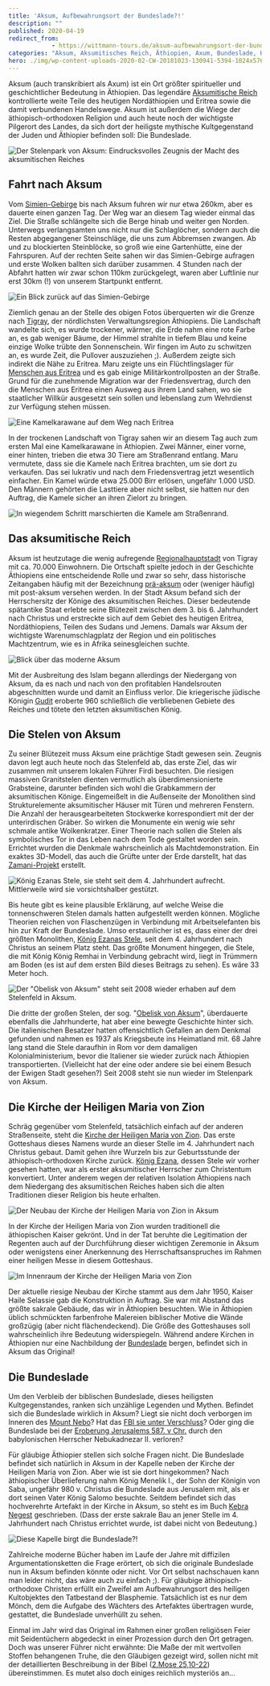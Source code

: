 ```yaml
---
title: 'Aksum, Aufbewahrungsort der Bundeslade?!'
description: ""
published: 2020-04-19
redirect_from: 
            - https://wittmann-tours.de/aksum-aufbewahrungsort-der-bundeslade/
categories: "Aksum, Aksumitisches Reich, Äthiopien, Axum, Bundeslade, Heilige Maria von Zion, Kamele, Kebra Negest, Stelen, Stelenpark, Tigray"
hero: ./img/wp-content-uploads-2020-02-CW-20181023-130941-5394-1024x576.jpg
---
```

Aksum (auch transkribiert als Axum) ist ein Ort größter spiritueller und geschichtlicher Bedeutung in Äthiopien. Das legendäre [Aksumitische Reich](https://de.wikipedia.org/wiki/Aksumitisches_Reich) kontrollierte weite Teile des heutigen Nordäthiopien und Eritrea sowie die damit verbundenen Handelswege. Aksum ist außerdem die Wiege der äthiopisch-orthodoxen Religion und auch heute noch der wichtigste Pilgerort des Landes, da sich dort der heiligste mythische Kultgegenstand der Juden und Äthiopier befinden soll: Die Bundeslade.

![Der Stelenpark von Aksum: Eindrucksvolles Zeugnis der Macht des aksumitischen Reiches](http://wittmann-tours.de/wp-content/uploads/2020/02/CW-20181024-114518-5487-1024x683.jpg)

<!--more-->

## Fahrt nach Aksum

Vom [Simien-Gebirge](http://wittmann-tours.de/das-simien-gebirge-heimat-der-dschelada-affen-und-aethiopischen-steinboecke) bis nach Aksum fuhren wir nur etwa 260km, aber es dauerte einen ganzen Tag. Der Weg war an diesem Tag wieder einmal das Ziel. Die Straße schlängelte sich die Berge hinab und weiter gen Norden. Unterwegs verlangsamten uns nicht nur die Schlaglöcher, sondern auch die Resten abgegangener Steinschläge, die uns zum Abbremsen zwangen. Ab und zu blockierten Steinblöcke, so groß wie eine Gartenhütte, eine der Fahrspuren. Auf der rechten Seite sahen wir das Simien-Gebirge aufragen und erste Wolken ballten sich darüber zusammen. 4 Stunden nach der Abfahrt hatten wir zwar schon 110km zurückgelegt, waren aber Luftlinie nur erst 30km (!) von unserem Startpunkt entfernt.

![Ein Blick zurück auf das Simien-Gebirge](./img/wp-content-uploads-2020-02-CW-20181023-130941-5394-1024x576.jpg)

Ziemlich genau an der Stelle des obigen Fotos überquerten wir die Grenze nach [Tigray](<https://de.wikipedia.org/wiki/Tigray_(Region)>), der nördlichsten Verwaltungsregion Äthiopiens. Die Landschaft wandelte sich, es wurde trockener, wärmer, die Erde nahm eine rote Farbe an, es gab weniger Bäume, der Himmel strahlte in tiefem Blau und keine einzige Wolke trübte den Sonnenschein. Wir fingen im Auto zu schwitzen an, es wurde Zeit, die Pullover auszuziehen ;). Außerdem zeigte sich indirekt die Nähe zu Eritrea. Maru zeigte uns ein Flüchtlingslager für [Menschen aus Eritrea](https://www.thenewhumanitarian.org/news-feature/2018/11/15/eritrea-ethiopia-peace-leads-refugee-surge) und es gab einige Militärkontrollposten an der Straße. Grund für die zunehmende Migration war der Friedensvertrag, durch den die Menschen aus Eritrea einen Ausweg aus ihrem Land sahen, wo sie staatlicher Willkür ausgesetzt sein sollen und lebenslang zum Wehrdienst zur Verfügung stehen müssen.

![Eine Kamelkarawane auf dem Weg nach Eritrea](http://wittmann-tours.de/wp-content/uploads/2020/02/CW-20181023-163547-5396-1024x683.jpg)

In der trockenen Landschaft von Tigray sahen wir an diesem Tag auch zum ersten Mal eine Kamelkarawane in Äthiopien. Zwei Männer, einer vorne, einer hinten, trieben die etwa 30 Tiere am Straßenrand entlang. Maru vermutete, dass sie die Kamele nach Eritrea brachten, um sie dort zu verkaufen. Das sei lukrativ und nach dem Friedensvertrag jetzt wesentlich einfacher. Ein Kamel würde etwa 25.000 Birr erlösen, ungefähr 1.000 USD. Den Männern gehörten die Lasttiere aber nicht selbst, sie hatten nur den Auftrag, die Kamele sicher an ihren Zielort zu bringen.

![In wiegendem Schritt marschierten die Kamele am Straßenrand.](./img/wp-content-uploads-2020-02-CW-20181023-163652-5409-1024x683.jpg)

## Das aksumitische Reich

Aksum ist heutzutage die wenig aufregende [Regionalhauptstadt](https://de.wikipedia.org/wiki/Aksum) von Tigray mit ca. 70.000 Einwohnern. Die Ortschaft spielte jedoch in der Geschichte Äthiopiens eine entscheidende Rolle und zwar so sehr, dass historische Zeitangaben häufig mit der Bezeichnung [prä-aksum](https://de.wikipedia.org/wiki/Pr%C3%A4-aksumitische_Periode) oder (weniger häufig) mit post-aksum versehen werden. In der Stadt Aksum befand sich der Herrschersitz der Könige des aksumitischen Reiches. Dieser bedeutende spätantike Staat erlebte seine Blütezeit zwischen dem 3. bis 6. Jahrhundert nach Christus und erstreckte sich auf dem Gebiet des heutigen Eritrea, Nordäthiopiens, Teilen des Sudans und Jemens. Damals war Aksum der wichtigste Warenumschlagplatz der Region und ein politisches Machtzentrum, wie es in Afrika seinesgleichen suchte.

![Blick über das moderne Aksum](./img/wp-content-uploads-2020-02-CW-20181024-161739-2470-1024x683.jpg)

Mit der Ausbreitung des Islam begann allerdings der Niedergang von Aksum, da es nach und nach von den profitablen Handelsrouten abgeschnitten wurde und damit an Einfluss verlor. Die kriegerische jüdische Königin [Gudit](https://de.wikipedia.org/wiki/Gudit) eroberte 960 schließlich die verbliebenen Gebiete des Reiches und tötete den letzten aksumitischen König.

## Die Stelen von Aksum

Zu seiner Blütezeit muss Aksum eine prächtige Stadt gewesen sein. Zeugnis davon legt auch heute noch das Stelenfeld ab, das erste Ziel, das wir zusammen mit unserem lokalen Führer Firdi besuchten. Die riesigen massiven Granitstelen dienten vermutlich als überdimensionierte Grabsteine, darunter befinden sich wohl die Grabkammern der aksumitischen Könige. Eingemeißelt in die Außenseite der Monolithen sind Strukturelemente aksumitischer Häuser mit Türen und mehreren Fenstern. Die Anzahl der herausgearbeiteten Stockwerke korrespondiert mit der der unterirdischen Gräber. So wirken die Monumente ein wenig wie sehr schmale antike Wolkenkratzer. Einer Theorie nach sollen die Stelen als symbolisches Tor in das Leben nach dem Tode gestaltet worden sein. Errichtet wurden die Denkmale wahrscheinlich als Machtdemonstration. Ein exaktes 3D-Modell, das auch die Grüfte unter der Erde darstellt, hat das [Zamani-Projekt](https://www.zamaniproject.org/site-ethiopia-aksum-stelae-field.html) erstellt.

![König Ezanas Stele, sie steht seit dem 4. Jahrhundert aufrecht. Mittlerweile wird sie vorsichtshalber gestützt.](http://wittmann-tours.de/wp-content/uploads/2020/02/CW-20181024-105144-5477-683x1024.jpg)

Bis heute gibt es keine plausible Erklärung, auf welche Weise die tonnenschweren Stelen damals hatten aufgestellt werden können. Mögliche Theorien reichen von Flaschenzügen in Verbindung mit Arbeitselefanten bis hin zur Kraft der Bundeslade. Umso erstaunlicher ist es, dass einer der drei größten Monolithen, [König Ezanas Stele](https://en.wikipedia.org/wiki/King_Ezana%27s_Stela), seit dem 4. Jahrhundert nach Christus an seinem Platz steht. Das größte Monument hingegen, die Stele, die mit König König Remhai in Verbindung gebracht wird, liegt in Trümmern am Boden (es ist auf dem ersten Bild dieses Beitrags zu sehen). Es wäre 33 Meter hoch.

![Der "Obelisk von Aksum" steht seit 2008 wieder erhaben auf dem Stelenfeld in Aksum.](http://wittmann-tours.de/wp-content/uploads/2020/02/CW-20181024-114225-5480-683x1024.jpg)

Die dritte der großen Stelen, der sog. "[Obelisk von Aksum](https://de.wikipedia.org/wiki/Obelisk_von_Axum)", überdauerte ebenfalls die Jahrhunderte, hat aber eine bewegte Geschichte hinter sich. Die italienischen Besatzer hatten offensichtlich Gefallen an dem Denkmal gefunden und nahmen es 1937 als Kriegsbeute ins Heimatland mit. 68 Jahre lang stand die Stele daraufhin in Rom vor dem damaligen Kolonialministerium, bevor die Italiener sie wieder zurück nach Äthiopien transportierten. (Vielleicht hat der eine oder andere sie bei einem Besuch der Ewigen Stadt gesehen?) Seit 2008 steht sie nun wieder im Stelenpark von Aksum.

## Die Kirche der Heiligen Maria von Zion

Schräg gegenüber vom Stelenfeld, tatsächlich einfach auf der anderen Straßenseite, steht die [Kirche der Heiligen Maria von Zion](https://en.wikipedia.org/wiki/Church_of_Our_Lady_Mary_of_Zion). Das erste Gotteshaus dieses Namens wurde an dieser Stelle im 4. Jahrhundert nach Christus gebaut. Damit gehen ihre Wurzeln bis zur Geburtsstunde der äthiopisch-orthodoxen Kirche zurück. [König Ezana](https://en.wikipedia.org/wiki/Ezana_of_Axum), dessen Stele wir vorher gesehen hatten, war als erster aksumitischer Herrscher zum Christentum konvertiert. Unter anderem wegen der relativen Isolation Äthiopiens nach dem Niedergang des aksumitischen Reiches haben sich die alten Traditionen dieser Religion bis heute erhalten.

![Der Neubau der Kirche der Heiligen Maria von Zion in Aksum](http://wittmann-tours.de/wp-content/uploads/2020/02/CW-20181024-124223-2447-1024x683.jpg)

In der Kirche der Heiligen Maria von Zion wurden traditionell die äthiopischen Kaiser gekrönt. Und in der Tat beruhte die Legitimation der Regenten auch auf der Durchführung dieser wichtigen Zeremonie in Aksum oder wenigstens einer Anerkennung des Herrschaftsanspruches im Rahmen einer heiligen Messe in diesem Gotteshaus.

![Im Innenraum der Kirche der Heiligen Maria von Zion](http://wittmann-tours.de/wp-content/uploads/2020/02/CW-20181024-121822-2428-1024x683.jpg)

Der aktuelle riesige Neubau der Kirche stammt aus dem Jahr 1950, Kaiser Haile Selassie gab die Konstruktion in Auftrag. Sie war mit Abstand das größte sakrale Gebäude, das wir in Äthiopien besuchten. Wie in Äthiopien üblich schmückten farbenfrohe Malereien biblischer Motive die Wände großzügig (aber nicht flächendeckend). Die Größe des Gotteshauses soll wahrscheinlich ihre Bedeutung widerspiegeln. Während andere Kirchen in Äthiopien nur eine Nachbildung der [Bundeslade](https://de.wikipedia.org/wiki/Bundeslade) bergen, befindet sich in Aksum das Original!

## Die Bundeslade

Um den Verbleib der biblischen Bundeslade, dieses heiligsten Kultgegenstandes, ranken sich unzählige Legenden und Mythen. Befindet sich die Bundeslade wirklich in Aksum? Liegt sie nicht doch verborgen im Inneren des [Mount Nebo](http://wittmann-tours.de/jordaniens-biblische-orte/)? Hat das [FBI sie unter Verschluss](https://de.wikipedia.org/wiki/J%C3%A4ger_des_verlorenen_Schatzes)? Oder ging die Bundeslade bei der [Eroberung Jerusalems 587. v Chr.](<https://de.wikipedia.org/wiki/Eroberung_von_Jerusalem_(587/586_v._Chr.)>) durch den babylonischen Herrscher Nebukadnezar II. verloren?

Für gläubige Äthiopier stellen sich solche Fragen nicht. Die Bundeslade befindet sich natürlich in Aksum in der Kapelle neben der Kirche der Heiligen Maria von Zion. Aber wie ist sie dort hingekommen? Nach äthiopischer Überlieferung nahm König Menelik I., der Sohn der Königin von Saba, ungefähr 980 v. Christus die Bundeslade aus Jerusalem mit, als er dort seinen Vater König Salomo besuchte. Seitdem befindet sich das hochverehrte Artefakt in der Kirche in Aksum, so steht es im Buch [Kebra Negest](https://de.wikipedia.org/wiki/Kebra_Negest) geschrieben. (Dass der erste sakrale Bau an jener Stelle im 4. Jahrhundert nach Christus errichtet wurde, ist dabei nicht von Bedeutung.)

![Diese Kapelle birgt die Bundeslade?!](http://wittmann-tours.de/wp-content/uploads/2020/02/CW-20181024-122801-2445-1024x683.jpg)

Zahlreiche moderne Bücher haben im Laufe der Jahre mit diffizilen Argumentationsketten die Frage erörtert, ob sich die originale Bundeslade nun in Aksum befinden könnte oder nicht. Vor Ort selbst nachschauen kann man leider nicht, das wäre auch zu einfach ;). Für gläubige äthiopisch-orthodoxe Christen erfüllt ein Zweifel am Aufbewahrungsort des heiligen Kultobjektes den Tatbestand der Blasphemie. Tatsächlich ist es nur dem Mönch, dem die Aufgabe des Wächters des Artefaktes übertragen wurde, gestattet, die Bundeslade unverhüllt zu sehen.

Einmal im Jahr wird das Original im Rahmen einer großen religiösen Feier mit Seidentüchern abgedeckt in einer Prozession durch den Ort getragen. Doch was unserer Führer nicht erwähnte: Die Maße der mit wertvollen Stoffen behangenen Truhe, die den Gläubigen gezeigt wird, sollen nicht mit der detaillierten Beschreibung in der Bibel ([2.Mose 25,10-22](https://www.bibleserver.com/go.php?lang=de&bible=EU&ref=Ex25%2C10%E2%80%9322)) übereinstimmen. Es mutet also doch einiges reichlich mysteriös an…

